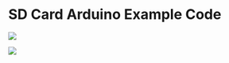 = SD Card Arduino Example Code =

<a href="https://www.tindie.com/products/land_boards/sd-card-adapter-sd_card_x49/">
<img src="http://land-boards.com/blwiki/images/5/51/Tindie-mediums.png"></img></a>

<img src="http://land-boards.com/blwiki/images/e/ea/SDCARDX49_P935_cropped-512px.jpg"></img>
